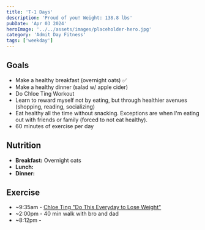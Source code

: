 ```yaml
---
title: 'T-1 Days'
description: 'Proud of you! Weight: 138.8 lbs'
pubDate: 'Apr 03 2024'
heroImage: '../../assets/images/placeholder-hero.jpg'
category: 'Admit Day Fitness'
tags: ['weekday']
---
```


## Goals

- Make a healthy breakfast (overnight oats) ✅
- Make a healthy dinner (salad w/ apple cider)
- Do Chloe Ting Workout
- Learn to reward myself not by eating, but through healthier avenues (shopping, reading, socializing)
- Eat healthy all the time without snacking. Exceptions are when I'm eating out with friends or family (forced to not eat healthy).
- 60 minutes of exercise per day

## Nutrition

- **Breakfast:** Overnight oats
- **Lunch:**
- **Dinner:**

## Exercise

- ~9:35am - [Chloe Ting "Do This Everyday to Lose Weight"](https://www.youtube.com/watch?v=2MoGxae-zyo)
- ~2:00pm - 40 min walk with bro and dad
- ~8:12pm -
